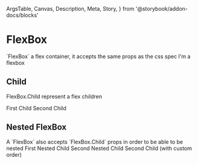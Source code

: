   ArgsTable,
  Canvas,
  Description,
  Meta,
  Story,
} from '@storybook/addon-docs/blocks'

<Meta title="Components/FlexBox" component={FlexBox} />

# FlexBox

<Description>
  `FlexBox` a flex container, it accepts the same props as the css spec
</Description>

<Canvas>
  <Story name="Basic">
    <FlexBox>I'm a flexbox</FlexBox>
  </Story>
</Canvas>

<ArgsTable of={FlexBox} />

## Child

<Description>FlexBox.Child represent a flex children</Description>

<Canvas>
  <Story name="Child">
    <FlexBox justifyContent="space-between">
      <FlexBox.Child>First Child</FlexBox.Child>
      <FlexBox.Child>Second Child</FlexBox.Child>
    </FlexBox>
  </Story>
</Canvas>

<ArgsTable of={Child} />

## Nested FlexBox

<Description>
  A `FlexBox` also accepts `FlexBox.Child` props in order to be able to be
  nested
</Description>

<Canvas>
  <Story name="Nested">
    <FlexBox justifyContent="space-between">
      <FlexBox flex={1}>
        <FlexBox.Child flex={1}>First Nested Child</FlexBox.Child>
        <FlexBox.Child flex={1}>Second Nested Child</FlexBox.Child>
      </FlexBox>
      <FlexBox.Child flex={1} order={-1}>
        Second Child (with custom order)
      </FlexBox.Child>
    </FlexBox>
  </Story>
</Canvas>
